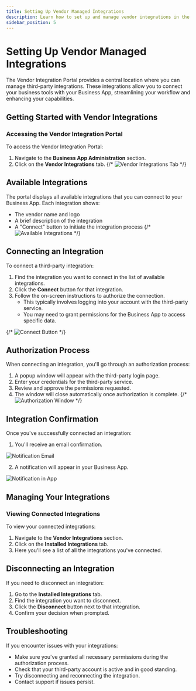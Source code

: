 ```yaml
---
title: Setting Up Vendor Managed Integrations
description: Learn how to set up and manage vendor integrations in the Business App.
sidebar_position: 5
---
```


# Setting Up Vendor Managed Integrations

The Vendor Integration Portal provides a central location where you can manage third-party integrations. These integrations allow you to connect your business tools with your Business App, streamlining your workflow and enhancing your capabilities.

## Getting Started with Vendor Integrations

### Accessing the Vendor Integration Portal

To access the Vendor Integration Portal:

1. Navigate to the **Business App Administration** section.
2. Click on the **Vendor Integrations** tab.
{/* ![Vendor Integrations Tab](/img/business-app/vendor-integrations/vendor-integrations-tab.png) */}

## Available Integrations

The portal displays all available integrations that you can connect to your Business App. Each integration shows:

- The vendor name and logo
- A brief description of the integration
- A "Connect" button to initiate the integration process
{/* ![Available Integrations](/img/business-app/vendor-integrations/available-integrations.png) */}

## Connecting an Integration

To connect a third-party integration:

1. Find the integration you want to connect in the list of available integrations.
2. Click the **Connect** button for that integration.
3. Follow the on-screen instructions to authorize the connection.
   - This typically involves logging into your account with the third-party service.
   - You may need to grant permissions for the Business App to access specific data.

{/* ![Connect Button](/img/business-app/vendor-integrations/connect-button.png) */}

## Authorization Process

When connecting an integration, you'll go through an authorization process:

1. A popup window will appear with the third-party login page.
2. Enter your credentials for the third-party service.
3. Review and approve the permissions requested.
4. The window will close automatically once authorization is complete.
{/* ![Authorization Window](/img/business-app/vendor-integrations/authorization-window.png) */}

## Integration Confirmation

Once you've successfully connected an integration:

1. You'll receive an email confirmation.

![Notification Email](/img/business-app/vendor-integrations/notification-email.png)

2. A notification will appear in your Business App.

![Notification in App](/img/business-app/vendor-integrations/notification-app.png)

## Managing Your Integrations

### Viewing Connected Integrations

To view your connected integrations:

1. Navigate to the **Vendor Integrations** section.
2. Click on the **Installed Integrations** tab.
3. Here you'll see a list of all the integrations you've connected.

## Disconnecting an Integration

If you need to disconnect an integration:

1. Go to the **Installed Integrations** tab.
2. Find the integration you want to disconnect.
3. Click the **Disconnect** button next to that integration.
4. Confirm your decision when prompted.

## Troubleshooting

If you encounter issues with your integrations:

- Make sure you've granted all necessary permissions during the authorization process.
- Check that your third-party account is active and in good standing.
- Try disconnecting and reconnecting the integration.
- Contact support if issues persist.